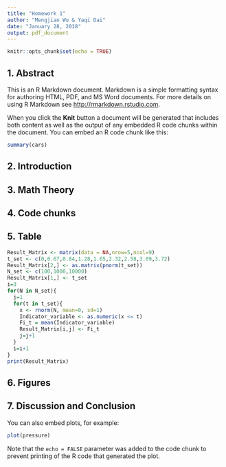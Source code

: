 ```yaml
---
title: "Homework 1"
author: "Mengjiao Wu & Yaqi Dai"
date: "January 28, 2018"
output: pdf_document
---
```


```r
knitr::opts_chunk$set(echo = TRUE)
```

## 1. Abstract

This is an R Markdown document. Markdown is a simple formatting syntax for authoring HTML, PDF, and MS Word documents. For more details on using R Markdown see <http://rmarkdown.rstudio.com>.

When you click the **Knit** button a document will be generated that includes both content as well as the output of any embedded R code chunks within the document. You can embed an R code chunk like this:

```r
summary(cars)
```
## 2. Introduction




## 3. Math Theory




## 4. Code chunks




## 5. Table
```r
Result_Matrix <- matrix(data = NA,nrow=5,ncol=9)
t_set <- c(0,0.67,0.84,1.28,1.65,2.32,2.58,3.09,3.72)
Result_Matrix[2,] <- as.matrix(pnorm(t_set))
N_set <- c(100,1000,10000)
Result_Matrix[1,] <- t_set
i=3
for(N in N_set){
  j=1
  for(t in t_set){
    x <- rnorm(N, mean=0, sd=1)
    Indicator_variable <- as.numeric(x <= t)
    Fi_t = mean(Indicator_variable)
    Result_Matrix[i,j] <- Fi_t
    j=j+1
  }
  i=i+1
}
print(Result_Matrix)
```

## 6. Figures




## 7. Discussion and Conclusion
You can also embed plots, for example:

```r
plot(pressure)
```

Note that the `echo = FALSE` parameter was added to the code chunk to prevent printing of the R code that generated the plot.
